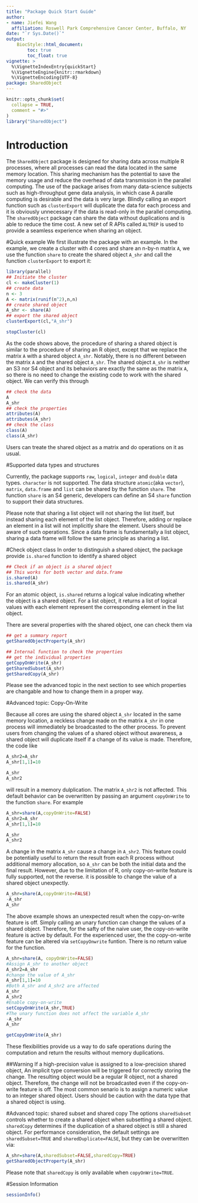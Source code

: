 ```yaml
---
title: "Package Quick Start Guide"
author: 
- name: Jiefei Wang
  affiliation: Roswell Park Comprehensive Cancer Center, Buffalo, NY
date: "`r Sys.Date()`"
output:
    BiocStyle::html_document:
        toc: true
        toc_float: true
vignette: >
  %\VignetteIndexEntry{quickStart}
  %\VignetteEngine{knitr::rmarkdown}
  %\VignetteEncoding{UTF-8}
package: SharedObject
---
```


```r
knitr::opts_chunk$set(
  collapse = TRUE,
  comment = "#>"
)
library("SharedObject")
```
# Introduction
The `SharedObject` package is designed for sharing data across multiple R processes, where all processes can read the data located in the same memory location. This sharing mechanism has the potential to save the memory usage and reduce the overhead of data transmission in the parallel computing. The use of the package arises from many data-science subjects such as high-throughput gene data analysis, in which case A paralle computing is desirable and the data is very large. Blindly calling an export function such as `clusterExport` will duplicate the data for each process and it is obviously unnecessary if the data is read-only in the parallel computing. The `sharedObject` package can share the data without duplications and is able to reduce the time cost. A new set of R APIs called `ALTREP` is used to provide a seamless experience when sharing an object.

#Quick example
We first illustrate the package with an example. In the example, we create a cluster with 4 cores and share an n-by-n matrix `A`, we use the function `share` to create the shared object `A_shr` and call the function `clusterExport` to export it:

```r
library(parallel)
## Initiate the cluster
cl <- makeCluster(1)
## create data
n <- 3
A <- matrix(runif(n^2),n,n)
## create shared object
A_shr <- share(A)
## export the shared object
clusterExport(cl,"A_shr")

stopCluster(cl)
```
As the code shows above, the procedure of sharing a shared object is similar to the procedure of sharing an R object, except that we replace the matrix `A` with a shared object `A_shr`. Notably, there is no different between the matrix `A` and the shared object `A_shr`. The shared object `A_shr` is neither an S3 nor S4 object and its behaviors are exactly the same as the matrix `A`, so there is no need to change the existing code to work with the shared object. We can verify this through
```r
## check the data
A
A_shr
## check the properties
attributes(A)
attributes(A_shr)
## check the class
class(A)
class(A_shr)
```
Users can treate the shared object as a matrix and do operations on it as usual.

#Supported data types and structures

Currently, the package supports `raw`, `logical`, `integer` and `double` data types. `character` is not supported. The data structure `atomic`(aka `vector`), `matrix`, `data.frame` and `list` can be shared by the function `share`. The function `share` is an S4 generic, developers can define an S4 `share` function to support their data structures.

Please note that sharing a list object will not sharing the list itself, but instead sharing each element of the list object. Therefore, adding or replace an element in a list will not implicitly share the element. Users should be aware of such operations. Since a data frame is fundamentally a list object, sharing a data frame will follow the same principle as sharing a list. 

#Check object class
In order to distinguish a shared object, the package provide `is.shared` function to identify a shared object

```r
## Check if an object is a shared object
## This works for both vector and data.frame
is.shared(A)
is.shared(A_shr)
```
For an atomic object, `is.shared` returns a logical value indicating whether the object is a shared object. For a list object, it returns a list of logical values with each element represent the corresponding element in the list object.

There are several properties with the shared object, one can check them via
```r
## get a summary report
getSharedObjectProperty(A_shr)

## Internal function to check the properties
## get the individual properties
getCopyOnWrite(A_shr)
getSharedSubset(A_shr)
getSharedCopy(A_shr)
```
Please see the advanced topic in the next section to see which properties are changable and how to change them in a proper way.


#Advanced topic: Copy-On-Write

Because all cores are using the shared object `A_shr` located in the same memory location, a reckless change made on the matrix `A_shr` in one process will immediately be broadcasted to the other process. To prevent users from changing the values of a shared object without awareness, a shared object will duplicate itself if a change of its value is made. Therefore, the code like

```r
A_shr2=A_shr
A_shr[1,1]=10

A_shr
A_shr2
```
will result in a memory dulplication. The matrix `A_shr2` is not affected. This default behavior can be overwritten by passing an argument `copyOnWrite` to the function `share`. For example

```r
A_shr=share(A,copyOnWrite=FALSE)
A_shr2=A_shr
A_shr[1,1]=10

A_shr
A_shr2
```
A change in the matrix `A_shr` cause a change in `A_shr2`. This feature could be potentially useful to return the result from each R process without additional memory allocation, so `A_shr` can be both the initial data and the final result. However, due to the limitation of R, only copy-on-write feature is fully supported, not the reverse. it is possible to change the value of a shared object unexpectly.

```r
A_shr=share(A,copyOnWrite=FALSE)
-A_shr
A_shr
```
The above example shows an unexpected result when the copy-on-write feature is off. Simply calling an unary function can change the values of a shared object. Therefore, for the safty of the naive user, the copy-on-write feature is active by default. For the experienced user, the the copy-on-write feature can be altered via `setCopyOnwrite` funtion. There is no return value for the function.

```r
A_shr=share(A, copyOnWrite=FALSE)
#Assign A_shr to another object
A_shr2=A_shr
#change the value of A_shr
A_shr[1,1]=10
#Both A_shr and A_shr2 are affected
A_shr
A_shr2
#Enable copy-on-write
setCopyOnWrite(A_shr,TRUE)
#The unary function does not affect the variable A_shr
-A_shr
A_shr

getCopyOnWrite(A_shr)
```
These flexibilities provide us a way to do safe operations during the computation and return the results without memory duplications.

##Warning
If a high-precision value is assigned to a low-precision shared object, An implicit type conversion will be triggered for correctly storing the change. The resulting object would be a regular R object, not a shared object. Therefore, the change will not be broadcasted even if the copy-on-write feature is off. The most common senario is to assign a numeric value to an integer shared object. Users should be caution with the data type that a shared object is using.

#Advanced topic: shared subset and shared copy
The options `sharedSubset` controls whether to create a shared object when subsetting a shared object. `sharedCopy` determines if the duplication of a shared object is still a shared object. For performance consideration, the default settings are `sharedSubset=TRUE` and `sharedDuplicate=FALSE`, but they can be overwritten via:
```r
A_shr=share(A,sharedSubset=FALSE,sharedCopy=TRUE)
getSharedObjectProperty(A_shr)
```
Please note that `sharedCopy` is only available when `copyOnWrite=TRUE`.

#Session Information
```r
sessionInfo()
```




